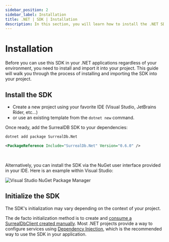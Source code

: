 ```yaml
---
sidebar_position: 2
sidebar_label: Installation
title: .NET | SDK | Installation
description: In this section, you will learn how to install the .NET SDK in your project.
---
```





# Installation

Before you can use this SDK in your .NET applications regardless of your environment, you need to install and import it into your project.
This guide will walk you through the process of installing and importing the SDK into your project.

## Install the SDK

- Create a new project using your favorite IDE (Visual Studio, JetBrains Rider, etc...) 
- or use an existing template from the <code>dotnet new</code> command.

Once ready, add the SurrealDB SDK to your dependencies:


<Tabs groupId="dotnet-package-manager">
  <TabItem value="dotnet-cli" label=".NET CLI" default>

```bash
dotnet add package SurrealDb.Net
```

  </TabItem>
  <TabItem value="package-reference" label="PackageReference">

```xml
<PackageReference Include="SurrealDb.Net" Version="0.6.0" />
```

  </TabItem>
</Tabs>

<br />

Alternatively, you can install the SDK via the NuGet user interface provided in your IDE.
Here is an example within Visual Studio:

<Image
    alt="Visual Studio NuGet Package Manager"
    src={NugetSearchImg}
/>

## Initialize the SDK

The SDK's initialization may vary depending on the context of your project.

The de facto initialization method is to create and [consume a SurrealDbClient created manually](/docs/sdk/dotnet/core/initialization).
Most .NET projects provide a way to configure services using [Dependency Injection](/docs/sdk/dotnet/core/dependency-injection), which is the recommended way to use the SDK in your application.